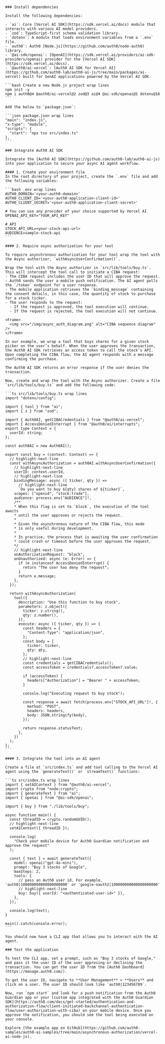     ### Install dependencies

    Install the following dependencies:

    - `ai`: Core [Vercel AI SDK](https://sdk.vercel.ai/docs) module that interacts with various AI model providers.
    - `zod`: TypeScript-first schema validation library.
    - `dotenv`: A module that loads environment variables from a `.env` file.
    - `auth0`: Auth0 [Node.js](https://github.com/auth0/node-auth0) library.
    - `@ai-sdk/openai`: [OpenAI](https://sdk.vercel.ai/providers/ai-sdk-providers/openai) provider for the [Vercel AI SDK](https://sdk.vercel.ai/docs).
    - `@auth0/ai-vercel`: [Auth0 AI SDK for Vercel AI](https://github.com/auth0-lab/auth0-ai-js/tree/main/packages/ai-vercel) built for GenAI applications powered by the Vercel AI SDK.

    ```bash Create a new Node.js project wrap lines
    npm init -y
    npm i auth0@4 @auth0/ai-vercel@2 zod@3 ai@4 @ai-sdk/openai@1 dotenv@16
    ```

    Add the below to `package.json`:

    ```json package.json wrap lines
    "main": "index.js",
    "x-type": "module",
    "scripts": {
      "start": "npx tsx src/index.ts"
    },
    ```

    ### Integrate Auth0 AI SDK

    Integrate the [Auth0 AI SDK](https://github.com/auth0-lab/auth0-ai-js) into your application to secure your async AI agent workflow.

    #### 1. Create your environment file
    In the root directory of your project, create the `.env` file and add the following variables:

    ```bash .env wrap lines
    AUTH0_DOMAIN='<your-auth0-domain>'
    AUTH0_CLIENT_ID='<your-auth0-application-client-id>'
    AUTH0_CLIENT_SECRET='<your-auth0-application-client-secret>'

    # You can use any provider of your choice supported by Vercel AI
    OPENAI_API_KEY="YOUR_API_KEY"

    # API
    STOCK_API_URL=<your-stock-api-url>
    AUDIENCE=sample-stock-api
    ```

    #### 2. Require async authorization for your tool

    To require asynchronous authorization for your tool wrap the tool with the Async authorizer, `withAsyncUserConfirmation()`.

    Wrap the tool with the Async authorizer in `src/lib/tools/buy.ts`. This will intercept the tool call to initiate a CIBA request:
    - The CIBA request includes the user ID that will approve the request.
    - Auth0 sends the user a mobile push notification. The AI agent polls the `/token` endpoint for a user response.
    - The mobile application retrieves the `binding_message` containing the consent details, in this case, the quantity of stock to purchase for a stock ticker.
    - The user responds to the request:
      - If the request is approved, the tool execution will continue.
      - If the request is rejected, the tool execution will not continue.

    <Frame>
      <img src="/img/async_auth_diagram.png" alt="CIBA sequence diagram" />
    </Frame>

    In our example, we wrap a tool that buys shares for a given stock picker on the user’s behalf. When the user approves the transaction, the Auth0 AI SDK retrieves an access token to call the stock’s API. Upon completing the CIBA flow, the AI agent responds with a message confirming the purchase.

    The Auth0 AI SDK returns an error response if the user denies the transaction.

    Now, create and wrap the tool with the Async authorizer. Create a file `src/lib/tools/buy.ts` and add the following code:

    ```ts src/lib/tools/buy.ts wrap lines
    import "dotenv/config";

    import { tool } from "ai";
    import { z } from "zod";

    import { Auth0AI, getCIBACredentials } from "@auth0/ai-vercel";
    import { AccessDeniedInterrupt } from "@auth0/ai/interrupts";
    export type Context = {
      userId: string;
    };

    const auth0AI = new Auth0AI();

    export const buy = (context: Context) => {
      // highlight-next-line
      const withAsyncAuthorization = auth0AI.withAsyncUserConfirmation({
        // highlight-next-line
        userID: context.userId,
        // highlight-next-line
        bindingMessage: async ({ ticker, qty }) =>
          // highlight-next-line
          `Do you want to buy ${qty} shares of ${ticker}`,
        scopes: ["openid", "stock:trade"],
        audience: process.env["AUDIENCE"]!,
        /**
        * When this flag is set to `block`, the execution of the tool awaits
        * until the user approves or rejects the request.
        *
        * Given the asynchronous nature of the CIBA flow, this mode
        * is only useful during development.
        *
        * In practice, the process that is awaiting the user confirmation
        * could crash or timeout before the user approves the request.
        */
        // highlight-next-line
        onAuthorizationRequest: "block",
        onUnauthorized: async (e: Error) => {
          if (e instanceof AccessDeniedInterrupt) {
            return "The user has deny the request";
          }
          return e.message;
        },
      });

      return withAsyncAuthorization(
        tool({
          description: "Use this function to buy stock",
          parameters: z.object({
            ticker: z.string(),
            qty: z.number(),
          }),
          execute: async ({ ticker, qty }) => {
            const headers = {
              "Content-Type": "application/json",
            };
            const body = {
              ticker: ticker,
              qty: qty,
            };
            // highlight-next-line
            const credentials = getCIBACredentials();
            const accessToken = credentials?.accessToken?.value;

            if (accessToken) {
              headers["Authorization"] = "Bearer " + accessToken;
            }

            console.log("Executing request to buy stock");

            const response = await fetch(process.env["STOCK_API_URL"]!, {
              method: "POST",
              headers: headers,
              body: JSON.stringify(body),
            });

            return response.statusText;
          },
        })
      );
    };
    ```

    #### 3. Integrate the tool into an AI agent

    Create a file at `src/index.ts` and add tool calling to the Vercel AI agent using the `generateText()` or `streamText()` functions:

    ```ts src/index.ts wrap lines
    import { setAIContext } from "@auth0/ai-vercel";
    import crypto from "node:crypto";
    import { generateText } from "ai";
    import { openai } from "@ai-sdk/openai";

    import { buy } from "./lib/tools/buy";

    async function main() {
      const threadID = crypto.randomUUID();
      // highlight-next-line
      setAIContext({ threadID });

      console.log(
        "Check your mobile device for Auth0 Guardian notification and approve the request"
      );

      const { text } = await generateText({
        model: openai("gpt-4o-mini"),
        prompt: "Buy 3 stocks of Google",
        maxSteps: 2,
        tools: {
          // pass an Auth0 user id. For example, 'auth0|100000000000000000000' or 'google-oauth2|100000000000000000000'
          // highlight-next-line
          buy: buy({ userId: "<authenticated-user-id>" }),
        },
      });

      console.log(text);
    }

    main().catch(console.error);
    ```

    You should now have a CLI app that allows you to interact with the AI agent.

    ### Test the application

    To test the CLI app, set a prompt, such as "Buy 3 stocks of Google," and pass it the user ID of the user approving or declining the transaction. You can get the user ID from the [Auth0 Dashboard](https://manage.auth0.com/). 

    To get the user ID, navigate to **User Management** > **Users** and click on a user. The user ID should look like `auth0|123456789`.

    Now, run `npm start` and look for a push notification from the Auth0 Guardian app or your [custom app integrated with the Auth0 Guardian SDK](https://auth0.com/docs/get-started/authentication-and-authorization-flow/client-initiated-backchannel-authentication-flow/user-authorization-with-ciba) on your mobile device. Once you approve the notification, you should see the tool being executed on your console.

    Explore [the example app on GitHub](https://github.com/auth0-samples/auth0-ai-samples/tree/main/asynchronous-authorization/vercel-ai-node-js).
